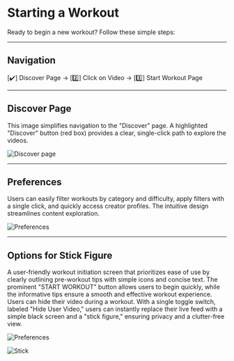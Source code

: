 # Starting a Workout

Ready to begin a new workout? Follow these simple steps:

---

## Navigation

<span className="boldText">[✔️] Discover Page → [2️⃣] Click on Video → [3️⃣] Start Workout Page</span>

--- 

## Discover Page

This image simplifies navigation to the "Discover" page.  A highlighted "Discover" button (red box) provides a clear, single-click path to explore the videos.

![Discover page](/img/Workout1.png)

---

## Preferences

Users can easily filter workouts by category and difficulty, apply filters with a single click, and quickly access creator profiles.  The intuitive design streamlines content exploration.

![Preferences](/img/Workout2.png)

---

## Options for Stick Figure

A user-friendly workout initiation screen that prioritizes ease of use by clearly outlining pre-workout tips with simple icons and concise text.  The prominent "START WORKOUT" button allows users to begin quickly, while the informative tips ensure a smooth and effective workout experience. Users can hide their video during a workout. With a single toggle switch, labeled "Hide User Video," users can instantly replace their live feed with a simple black screen and a "stick figure," ensuring privacy and a clutter-free view. 

![Preferences](/img/Workout4.png)

![Stick](/img/Workout3.png)
